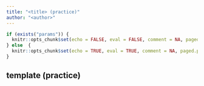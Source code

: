 ```yaml
---
title: "<title> (practice)"
author: "<author>"
---
```


```r
if (exists("params")) {
  knitr::opts_chunk$set(echo = FALSE, eval = FALSE, comment = NA, paged.print=FALSE)
} else  {
  knitr::opts_chunk$set(echo = TRUE, eval = TRUE, comment = NA, paged.print=FALSE)
}
```

## template (practice)